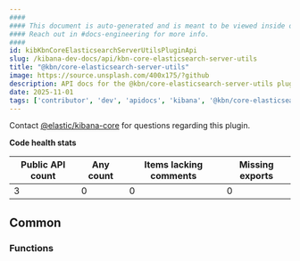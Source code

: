```yaml
---
####
#### This document is auto-generated and is meant to be viewed inside our experimental, new docs system.
#### Reach out in #docs-engineering for more info.
####
id: kibKbnCoreElasticsearchServerUtilsPluginApi
slug: /kibana-dev-docs/api/kbn-core-elasticsearch-server-utils
title: "@kbn/core-elasticsearch-server-utils"
image: https://source.unsplash.com/400x175/?github
description: API docs for the @kbn/core-elasticsearch-server-utils plugin
date: 2025-11-01
tags: ['contributor', 'dev', 'apidocs', 'kibana', '@kbn/core-elasticsearch-server-utils']
---
```




Contact [@elastic/kibana-core](https://github.com/orgs/elastic/teams/kibana-core) for questions regarding this plugin.

**Code health stats**

| Public API count  | Any count | Items lacking comments | Missing exports |
|-------------------|-----------|------------------------|-----------------|
| 3 | 0 | 0 | 0 |

## Common

### Functions
<DocDefinitionList data={kbnCoreElasticsearchServerUtilsObj.common.functions}/>

